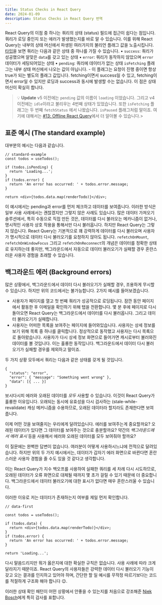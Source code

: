 ```yaml
---
title: Status Checks in React Query
date: 2024-01-09
description: Status Checks in React Query 번역
---
```


React Query의 이점 중 하나는 쿼리의 상태 (status) 필드에 접근이 쉽다는 점입니다. 쿼리가 로딩 중인지 또는 에러가 발생했는지를 바로 알 수 있습니다. 이를 위해 React Query는 내부의 상태 머신에서 파생된 여러가지의 불리언 플래그 값을 노출시킵니다. [타입](https://github.com/TanStack/query/blob/87358d73582b369f06cc81d0dfa135323df7d43d/packages/query-core/src/types.ts#L441)을 보면 쿼리는 다음과 같은 상태 중 하나를 가질 수 있습니다.
• `success`: 쿼리가 성공했으며 알맞은 `data`를 갖고 있는 상태
• `error`: 쿼리가 동작하지 않았으며 `error` 데이터가 세팅되어있는 상태
• `pending`: 쿼리에 데이터가 없는 상태
`isFetching` 플래그는 내부 상태 머신에서 나오는 값이 아닙니다. - 이 플래그는 요청이 진행 중이면 항상 true가 되는 별도의 플래그 값입니다. fetching이면서 success일 수 있고, fetching이면서 error일 수 있지만 로딩과 success과 동시에 발생할 수는 없습니다. 이 점은 상태 머신이 확실히 합니다.

> 💡 **Update**
> v5 이전에는 `pending` 값의 이름이 `loading` 이었습니다. 그리고 v4 이전에는 `idle`이라고 불리우는 4번째 상태가 있었습니다.
> 또한 `isFetching` 플래그는 두 번째 `fetchStatus` 에서 나왔습니다. `isPaused` 플래그처럼 말이죠. 여기에 대해서는 [#13: Offline React Query](https://tkdodo.eu/blog/offline-react-query)에서 더 알아볼 수 있습니다.>

## 표준 예시 (The standard example)

대부분의 예시는 다음과 같습니다.

```tsx
// standard-example
const todos = useTodos();

if (todos.isPending) {
  return 'Loading...';
}
if (todos.error) {
  return 'An error has occurred: ' + todos.error.message;
}

return <div>{todos.data.map(renderTodo)}</div>;
```

이 예시에서는 pending과 error를 먼저 체크하고 데이터를 보여줍니다. 이러한 방식은 일부 사용 사례에서는 괜찮겠지만 그렇지 않은 사례도 있습니다. 많은 데이터 가져오기 솔루션에서, 특히 수동으로 직접 만든 것은, 데이터를 다시 불러오는 메카니즘이 없거나, 명시적인 사용자 상호 작용을 통해서만 다시 불러옵니다.
하지만 React Query는 그렇지 않습니다.
React Query는 기본적으로 꽤 강력하게 데이터를 다시 불러오며 사용자가 명시적으로 데이터 다시 불러오기를 요청하지 않아도 됩니다. `refetchOnMount`, `refetchOnWindowFocus` 그리고 `refetchOnReconnect`의 개념은 데이터를 정확한 상태로 유지하는데 좋지만, 백그라운드에서 자동으로 데이터 불러오기가 실패할 경우 혼란스러운 사용자 경험을 초래할 수 있습니다.

## 백그라운드 에러 (Background errors)

많은 상황에서, 백그라운드에서 데이터 다시 불러오기가 실패할 경우, 조용하게 무시할 수 있습니다. 하지만 위의 코드에서는 불가능합니다. 2가지 예시를 들어보겠습니다.

- 사용자가 페이지를 열고 첫 번째 쿼리가 성공적으로 로딩됩니다. 잠깐 동안 페이지에서 활동한 후 이메일을 확인하기 위해 탭을 전환합니다. 몇 분 후에 페이지로 다시 돌아오면 React Query는 백그라운드에서 데이터를 다시 불러옵니다. 그리고 데이터 불러오기가 실패합니다.
- 사용자는 어떠한 목록을 보여주는 페이지에 들어와있습니다. 사용자는 상세 정보를 보기 위해 목록 중 하나를 클릭합니다. 정상적으로 동작했고 사용자는 다시 목록으로 돌아왔습니다. 사용자가 다시 상세 정보 화면으로 들어가면 캐시로부터 불러와진 데이터를 볼 것입니다. 이는 훌륭한 동작입니다. 백그라운드에서 데이터 다시 불러오기가 실패할 경우를 제외하고 말이죠.

두 가지 상황 모두에서 쿼리는 다음과 같은 상태를 갖게 될 것입니다.

```tsx
{
  "status": "error",
  "error": { "message": "Something went wrong" },
  "data": [{ ... }]
}
```

보시다시피 에러와 오래된 데이터를 _모두_ 사용할 수 있습니다. 이것이 React Query가 훌륭한 이유입니다. 오래되는 동시에 유효성을 다시 검사하는 (stale-while-revalidate) 캐싱 메커니즘을 수용하므로, 오래된 데이터라 할지라도 존재한다면 보여줍니다.

이제 어떤 것을 보여줄지는 우리에게 달려있습니다. 에러를 보여주는게 중요할까요? 오래된 데이터가 있다면 그 데이터를 보여주는 것으로 충분할까요? 약간의 _백그라운드에서 에러 표시_ 등을 사용해서 에러와 오래된 데이터를 모두 보여줘야 할까요?

이 질문에는 완벽한 답변이 없습니다. 여러분이 어떻게 사용하시느냐에 전적으로 달려있습니다. 하지만 위의 두 가지 예시에서는, 데이터가 갑자기 에러 화면으로 바뀐다면 혼란스러운 사용자 경험을 줄 수도 있을 것 같다고 생각합니다.

이는 React Query가 지수 백오프를 사용하여 실패한 쿼리를 세 차례 다시 시도하므로, 오래된 데이터가 오류 화면으로 대체될 때까지 몇 초가 걸릴 수 있기 때문에 더 중요합니다. 백그라운드에서 데이터 불러오기에 대한 표시가 없다면 매우 혼란스러울 수 있습니다.

이러한 이유로 저는 데이터가 존재하는지 여부를 제일 먼저 확인합니다.

```tsx
// data-first

const todos = useTodos();

if (todos.data) {
  return <div>{todos.data.map(renderTodo)}</div>;
}
if (todos.error) {
  return 'An error has occurred: ' + todos.error.message;
}

return 'Loading...';
```

다시 말씀드리지만 뭐가 옳은지에 대한 확실한 규칙은 없습니다. 사용 사례에 따라 크게 달라지기 때문이죠. React Query의 사용자들은 강력한 데이터 다시 불러오기 기능이 갖고 오는 결과를 인지하고 있어야 하며, 간단한 할 일 예시를 무작정 따르기보다는 코드를 적절하게 구조화 해야 합니다 😉.

이러한 상태 확인 패턴이 어떤 상황에서 안좋을 수 있는지를 처음으로 강조해준 [Niek Bosch](https://github.com/boschni)에게 특히 감사를 표합니다.
